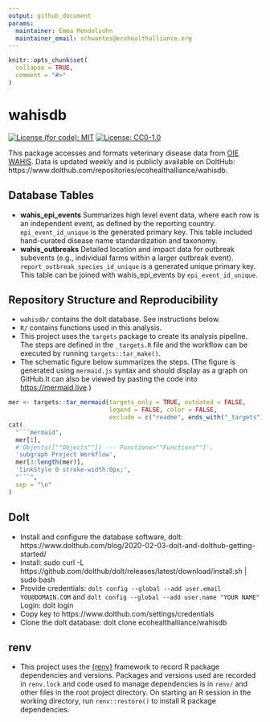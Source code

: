 ```yaml
---
output: github_document
params:
  maintainer: Emma Mendelsohn
  maintainer_email: schwantes@ecohealthalliance.org
---
```


<!-- README.md is generated from README.Rmd. Please edit that file -->

```r
knitr::opts_chunk$set(
  collapse = TRUE,
  comment = "#>"
)
```

# wahisdb

[![License (for code): MIT](https://img.shields.io/badge/License (for code)-MIT-green.svg)](https://opensource.org/licenses/MIT)
[![License: CC0-1.0](https://img.shields.io/badge/License (for data)-CC0_1.0-lightgrey.svg)](http://creativecommons.org/publicdomain/zero/1.0/)

This package accesses and formats veterinary disease data from [OIE WAHIS](https://wahis.woah.org/#/home). Data is updated weekly and is publicly available on DoltHub: https://www.dolthub.com/repositories/ecohealthalliance/wahisdb.

## Database Tables
- **wahis_epi_events** Summarizes high level event data, where each row is an independent event, as defined by the reporting country. `epi_event_id_unique` is the generated primary key. This table included hand-curated disease name standardization and taxonomy.
- **wahis_outbreaks** Detailed location and impact data for outbreak subevents (e.g., individual farms within a larger outbreak event). `report_outbreak_species_id_unique` is a generated unique primary key. This table can be joined with wahis_epi_events by `epi_event_id_unique`.

## Repository Structure and Reproducibility

-   `wahisdb/` contains the dolt database. See instructions below. 
-   `R/` contains functions used in this analysis. 
-   This project uses the `targets` package to create its analysis pipeline.  The steps are
    defined in the `_targets.R` file and the workflow can be executed by running `targets::tar_make()`.
-   The schematic figure below summarizes the steps. (The figure is generated using
    `mermaid.js` syntax and should display as a graph on GitHub.It can also be viewed by        pasting the code into <https://mermaid.live>.)

```r
mer <- targets::tar_mermaid(targets_only = TRUE, outdated = FALSE, 
                            legend = FALSE, color = FALSE, 
                            exclude = c("readme", ends_with("_targets")))
cat(
  "```mermaid",
  mer[1], 
  #'Objects([""Objects""]) --- Functions>""Functions""]',
  'subgraph Project Workflow',
  mer[3:length(mer)],
  'linkStyle 0 stroke-width:0px;',
  "```",
  sep = "\n"
)
```


## Dolt
-   Install and configure the database software, dolt: https://www.dolthub.com/blog/2020-02-03-dolt-and-dolthub-getting-started/
-   Install: sudo curl -L https://github.com/dolthub/dolt/releases/latest/download/install.sh | sudo bash
-   Provide credentials: `dolt config --global --add user.email YOU@DOMAIN.COM` and `dolt config --global --add user.name "YOUR NAME"`
Login: dolt login
-   Copy key to https://www.dolthub.com/settings/credentials
-   Clone the dolt database: dolt clone ecohealthalliance/wahisdb

## renv
-   This project uses the [{renv}](https://rstudio.github.io/renv/) framework to 
    record R package dependencies and versions. Packages and versions used are recorded in 
    `renv.lock` and code used to manage dependencies is in `renv/` and other files
    in the root project directory.  On starting an R session in the working directory, run `renv::restore()` to install R package dependencies.

